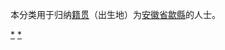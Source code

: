 {{Catnav|頁面分類|各種主題的頁面分類|依中国各省来作的分类|各地中国人|安徽人|黄山人}}
{{Catnav|頁面分類|人物|各國人物|中国人|各地中国人|安徽人|黄山人}}

本分类用于归纳[[籍贯|籍贯]]（出生地）为[[安徽省|安徽省]][[歙縣|歙縣]]的人士。

[[Category:黄山人|*]]
[[Category:歙縣|*]]